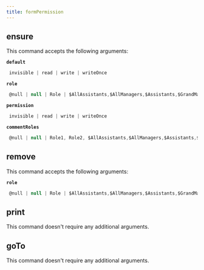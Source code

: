 ```yaml
---
title: formPermission
---
```


## ensure

This command accepts the following arguments:

**`default`**
```js filename="type"
 invisible | read | write | writeOnce
```
**`role`**
```js filename="type"
 @null | null | Role | $AllAssistants,$AllManagers,$Assistants,$GrandManager,$Manager,$Public,$Self...
```
**`permission`**
```js filename="type"
 invisible | read | write | writeOnce
```
**`commentRoles`**
```js filename="type"
 @null | null | Role1, Role2, $AllAssistants,$AllManagers,$Assistants,$GrandManager,$Manager,$Public,$Self...
```

## remove

This command accepts the following arguments:

**`role`**
```js filename="type"
 @null | null | Role | $AllAssistants,$AllManagers,$Assistants,$GrandManager,$Manager,$Public,$Self...
```

## print

This command doesn't require any additional arguments.


## goTo


This command doesn't require any additional arguments.

